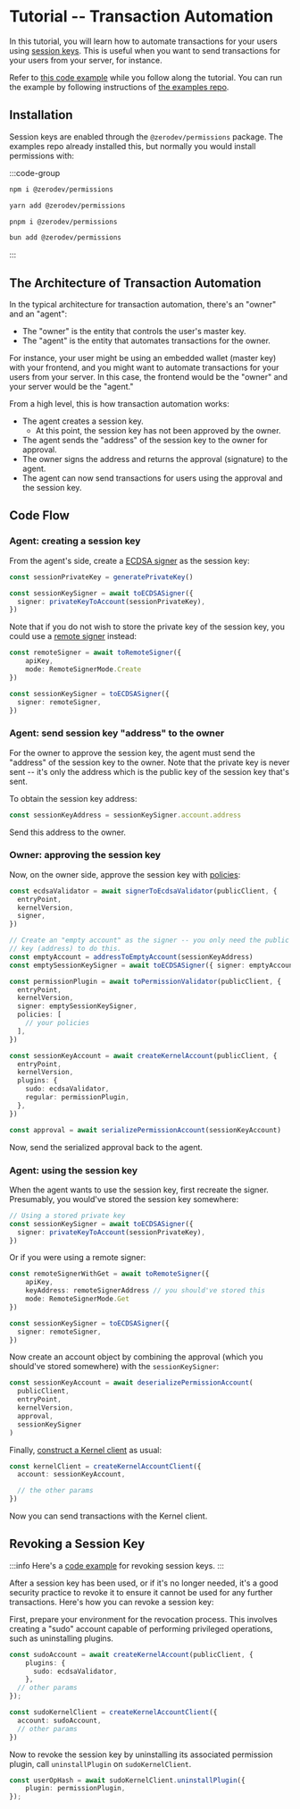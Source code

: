 # Tutorial -- Transaction Automation

In this tutorial, you will learn how to automate transactions for your users using [session keys](/smart-wallet/permissions/intro).  This is useful when you want to send transactions for your users from your server, for instance.

Refer to [this code example](https://github.com/zerodevapp/zerodev-examples/blob/main/session-keys/transaction-automation.ts) while you follow along the tutorial.  You can run the example by following instructions of [the examples repo](https://github.com/zerodevapp/zerodev-examples).

## Installation

Session keys are enabled through the `@zerodev/permissions` package.  The examples repo already installed this, but normally you would install permissions with:

:::code-group

```bash [npm]
npm i @zerodev/permissions
```

```bash [yarn]
yarn add @zerodev/permissions
```

```bash [pnpm]
pnpm i @zerodev/permissions
```

```bash [bun]
bun add @zerodev/permissions
```

:::

## The Architecture of Transaction Automation

In the typical architecture for transaction automation, there's an "owner" and an "agent":

- The "owner" is the entity that controls the user's master key.
- The "agent" is the entity that automates transactions for the owner.

For instance, your user might be using an embedded wallet (master key) with your frontend, and you might want to automate transactions for your users from your server.  In this case, the frontend would be the "owner" and your server would be the "agent."

From a high level, this is how transaction automation works:

- The agent creates a session key.
  - At this point, the session key has not been approved by the owner.
- The agent sends the "address" of the session key to the owner for approval.
- The owner signs the address and returns the approval (signature) to the agent.
- The agent can now send transactions for users using the approval and the session key.

## Code Flow

### Agent: creating a session key

From the agent's side, create a [ECDSA signer](/smart-wallet/permissions/signers/ecdsa) as the session key:

```ts
const sessionPrivateKey = generatePrivateKey()

const sessionKeySigner = await toECDSASigner({
  signer: privateKeyToAccount(sessionPrivateKey),
})
```

Note that if you do not wish to store the private key of the session key, you could use a [remote signer](/sdk/advanced/key-storage) instead:

```ts
const remoteSigner = await toRemoteSigner({
    apiKey,
    mode: RemoteSignerMode.Create
})

const sessionKeySigner = toECDSASigner({
  signer: remoteSigner,
})
```

### Agent: send session key "address" to the owner

For the owner to approve the session key, the agent must send the "address" of the session key to the owner.  Note that the private key is never sent -- it's only the address which is the public key of the session key that's sent.

To obtain the session key address:

```ts
const sessionKeyAddress = sessionKeySigner.account.address
```

Send this address to the owner.

### Owner: approving the session key

Now, on the owner side, approve the session key with [policies](/smart-wallet/permissions/intro#policies):

```ts
const ecdsaValidator = await signerToEcdsaValidator(publicClient, {
  entryPoint,
  kernelVersion,
  signer,
})

// Create an "empty account" as the signer -- you only need the public
// key (address) to do this.
const emptyAccount = addressToEmptyAccount(sessionKeyAddress)
const emptySessionKeySigner = await toECDSASigner({ signer: emptyAccount })

const permissionPlugin = await toPermissionValidator(publicClient, {
  entryPoint,
  kernelVersion,
  signer: emptySessionKeySigner,
  policies: [
    // your policies
  ],
})

const sessionKeyAccount = await createKernelAccount(publicClient, {
  entryPoint,
  kernelVersion,
  plugins: {
    sudo: ecdsaValidator,
    regular: permissionPlugin,
  },
})

const approval = await serializePermissionAccount(sessionKeyAccount)
```

Now, send the serialized approval back to the agent.

### Agent: using the session key

When the agent wants to use the session key, first recreate the signer.  Presumably, you would've stored the session key somewhere:

```ts
// Using a stored private key
const sessionKeySigner = await toECDSASigner({
  signer: privateKeyToAccount(sessionPrivateKey),
})
```

Or if you were using a remote signer:

```ts
const remoteSignerWithGet = await toRemoteSigner({
    apiKey,
    keyAddress: remoteSignerAddress // you should've stored this
    mode: RemoteSignerMode.Get
})

const sessionKeySigner = toECDSASigner({
  signer: remoteSigner,
})
```

Now create an account object by combining the approval (which you should've stored somewhere) with the `sessionKeySigner`:

```ts
const sessionKeyAccount = await deserializePermissionAccount(
  publicClient,
  entryPoint,
  kernelVersion,
  approval,
  sessionKeySigner
)
```

Finally, [construct a Kernel client](/sdk/core-api/create-account#create-an-account-client) as usual:

```ts
const kernelClient = createKernelAccountClient({
  account: sessionKeyAccount,

  // the other params
})
```

Now you can send transactions with the Kernel client.

## Revoking a Session Key

:::info
Here's a [code example](https://github.com/zerodevapp/zerodev-examples/blob/main/session-keys/transaction-automation.ts#L114-L158) for revoking session keys.
:::

After a session key has been used, or if it's no longer needed, it's a good security practice to revoke it to ensure it cannot be used for any further transactions. Here's how you can revoke a session key:

First, prepare your environment for the revocation process. This involves creating a "sudo" account capable of performing privileged operations, such as uninstalling plugins.

```ts
const sudoAccount = await createKernelAccount(publicClient, {
    plugins: {
      sudo: ecdsaValidator,
    },
  // other params
});

const sudoKernelClient = createKernelAccountClient({
  account: sudoAccount,
  // other params
})
```

Now to revoke the session key by uninstalling its associated permission plugin, call `uninstallPlugin` on `sudoKernelClient`. 

```ts
const userOpHash = await sudoKernelClient.uninstallPlugin({
    plugin: permissionPlugin,
});
```
